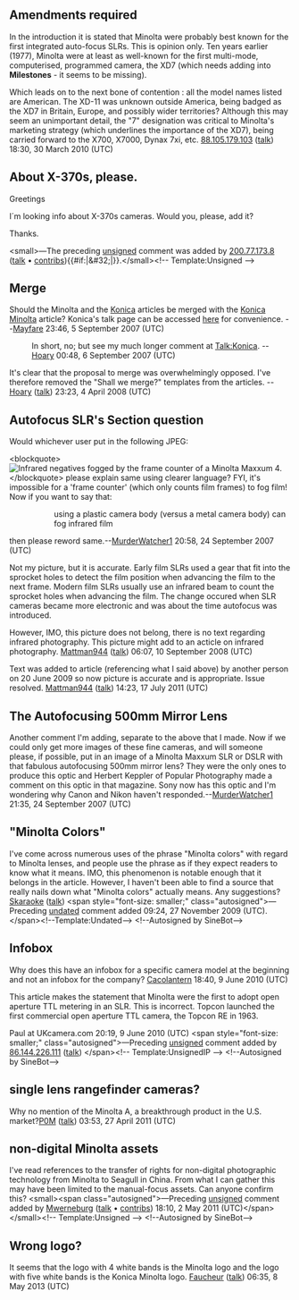 <article id="7454955" title=Talk:Minolta>
	<talkpage id="7454955" title="Talk:Minolta">
{{WikiProject Japan|class=c|importance=mid}}
{{WikiProject Photography}}

== Amendments required ==

In the introduction it is stated that Minolta were probably best known for the first integrated auto-focus SLRs. This is opinion only. Ten years earlier (1977), Minolta were at least as well-known for the first multi-mode, computerised, programmed camera, the XD7 (which needs adding into '''Milestones''' - it seems to be missing).

Which leads on to the next bone of contention : all the model names listed are American. The XD-11 was unknown outside America, being badged as the XD7 in Britain, Europe, and possibly wider territories? Although this may seem an unimportant detail, the &quot;7&quot; designation was critical to Minolta's marketing strategy (which underlines the importance of the XD7), being carried forward to the X700, X7000, Dynax 7xi, etc. [[Special:Contributions/88.105.179.103|88.105.179.103]] ([[User talk:88.105.179.103|talk]]) 18:30, 30 March 2010 (UTC)

== About X-370s, please. ==

Greetings

I´m looking info about X-370s cameras. Would you, please, add it?

Thanks.

&lt;small&gt;—The preceding [[Wikipedia:Signatures|unsigned]] comment was added by [[User:200.77.173.8|200.77.173.8]] ([[User talk:200.77.173.8|talk]] • [[Special:Contributions/200.77.173.8|contribs]]){{#if:{{{2|}}}|&amp;#32;{{{2}}}|}}.&lt;/small&gt;&lt;!-- Template:Unsigned --&gt;

== Merge ==

Should the Minolta and the [[Konica]] articles be merged with the [[Konica Minolta]] article? Konica's talk page can be accessed [[Talk:Konica|here]] for convenience. --[[User:Mayfare|Mayfare]] 23:46, 5 September 2007 (UTC)

:In short, no; but see my much longer comment at [[Talk:Konica]]. -- [[User:Hoary|Hoary]] 00:48, 6 September 2007 (UTC)

It's clear that the proposal to merge was overwhelmingly opposed. I've therefore removed the &quot;Shall we merge?&quot; templates from the articles. -- [[User:Hoary|Hoary]] ([[User talk:Hoary|talk]]) 23:23, 4 April 2008 (UTC)

== Autofocus SLR's Section question ==
Would whichever user put in the following JPEG:

&lt;blockquote&gt;
[[Image:fogged hienegs.png|thumb|Infrared negatives fogged by the frame counter of a Minolta Maxxum 4.]]
&lt;/blockquote&gt;
please explain same using clearer language? FYI, it's impossible for a 'frame counter' (which only counts film frames) to fog film! Now if you want to say that:

::using a plastic camera body (versus a metal camera body) can fog infrared film

then please reword same.--[[User:MurderWatcher1|MurderWatcher1]] 20:58, 24 September 2007 (UTC)

Not my picture, but it is accurate. Early film SLRs used a gear that fit into the sprocket holes to detect the film position when advancing the film to the next frame. Modern film SLRs usually use an infrared beam to count the sprocket holes when advancing the film. The change occured when SLR cameras became more electronic and was about the time autofocus was introduced. 

However, IMO, this picture does not belong, there is no text regarding infrared photography. This picture might add to an acticle on infrared photography. [[User:Mattman944|Mattman944]] ([[User talk:Mattman944|talk]]) 06:07, 10 September 2008 (UTC)

Text was added to article (referencing what I said above) by another person on 20 June 2009 so now picture is accurate and is appropriate. Issue resolved. [[User:Mattman944|Mattman944]] ([[User talk:Mattman944|talk]]) 14:23, 17 July 2011 (UTC)

== The Autofocusing 500mm Mirror Lens ==
Another comment I'm adding, separate to the above that I made.  Now if we could only get more images of these fine cameras, and will someone please, if possible, put in an image of a Minolta Maxxum SLR or DSLR with that fabulous autofocusing 500mm mirror lens? They were the only ones to produce this optic and Herbert Keppler of Popular Photography made a comment on this optic in that magazine. Sony now has this optic and I'm wondering why Canon and Nikon haven't responded.--[[User:MurderWatcher1|MurderWatcher1]] 21:35, 24 September 2007 (UTC)

== &quot;Minolta Colors&quot; ==
I've come across numerous uses of the phrase &quot;Minolta colors&quot; with regard to Minolta lenses, and people use the phrase as if they expect readers to know what it means.  IMO, this phenomenon is notable enough that it belongs in the article.  However, I haven't been able to find a source that really nails down what &quot;Minolta colors&quot; actually means.  Any suggestions? [[User:Skaraoke|Skaraoke]] ([[User talk:Skaraoke|talk]])  &lt;span style=&quot;font-size: smaller;&quot; class=&quot;autosigned&quot;&gt;—Preceding [[Wikipedia:Signatures|undated]] comment added 09:24, 27 November 2009 (UTC).&lt;/span&gt;&lt;!--Template:Undated--&gt; &lt;!--Autosigned by SineBot--&gt;

== Infobox ==

Why does this have an infobox for a specific camera model at the beginning and not an infobox for the company?
[[User:Cacolantern|Cacolantern]] 18:40, 9 June 2010 (UTC)

This article makes the statement that Minolta were the first to adopt open aperture TTL metering in an SLR. This is incorrect. Topcon launched the first commercial open aperture TTL camera, the Topcon RE in 1963.

Paul at UKcamera.com
20:19, 9 June 2010 (UTC)  &lt;span style=&quot;font-size: smaller;&quot; class=&quot;autosigned&quot;&gt;—Preceding [[Wikipedia:Signatures|unsigned]] comment added by [[Special:Contributions/86.144.226.111|86.144.226.111]] ([[User talk:86.144.226.111|talk]]) &lt;/span&gt;&lt;!-- Template:UnsignedIP --&gt; &lt;!--Autosigned by SineBot--&gt;

== single lens rangefinder cameras? ==

Why no mention of the Minolta A, a breakthrough product in the U.S. market?[[User:Patrick0Moran|P0M]] ([[User talk:Patrick0Moran|talk]]) 03:53, 27 April 2011 (UTC)

== non-digital Minolta assets ==

I've read references to the transfer of rights for non-digital photographic technology from Minolta to Seagull in China. From what I can gather this may have been limited to the manual-focus assets. Can anyone confirm this?  &lt;small&gt;&lt;span class=&quot;autosigned&quot;&gt;—Preceding [[Wikipedia:Signatures|unsigned]] comment added by [[User:Mwerneburg|Mwerneburg]] ([[User talk:Mwerneburg|talk]] • [[Special:Contributions/Mwerneburg|contribs]]) 18:10, 2 May 2011 (UTC)&lt;/span&gt;&lt;/small&gt;&lt;!-- Template:Unsigned --&gt; &lt;!--Autosigned by SineBot--&gt;

== Wrong logo? ==

It seems that the logo with 4 white bands is the Minolta logo and the logo with five white bands is the Konica Minolta logo. [[User:Faucheur|Faucheur]] ([[User talk:Faucheur|talk]]) 06:35, 8 May 2013 (UTC)
	</talkpage>
</article>
